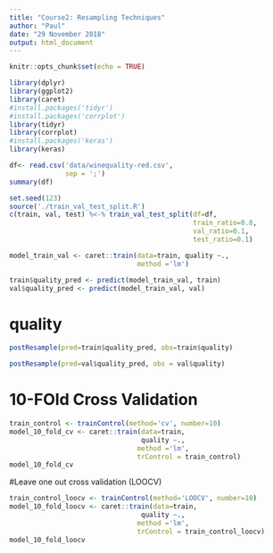 ---
title: "Course2: Resampling Techniques"
author: "Paul"
date: "29 November 2018"
output: html_document
---

```{r setup, include=FALSE}
knitr::opts_chunk$set(echo = TRUE)
```


```{r}
library(dplyr)
library(ggplot2)
library(caret)
#install.packages('tidyr')
#install.packages('corrplot')
library(tidyr)
library(corrplot)
#install.packages('keras')
library(keras)
```


```{r}
df<- read.csv('data/winequality-red.csv',
              sep = ';')
summary(df)
```




```{r}
set.seed(123)
source('./train_val_test_split.R')
c(train, val, test) %<-% train_val_test_split(df=df,
                                              train_ratio=0.8,
                                              val_ratio=0.1,
                                              test_ratio=0.1)
```

```{r}
model_train_val <- caret::train(data=train, quality ~.,
                                method ='lm')

train$quality_pred <- predict(model_train_val, train)
val$quality_pred <- predict(model_train_val, val)
```

# quality

```{r}
postResample(pred=train$quality_pred, obs=train$quality)
```

```{r}
postResample(pred=val$quality_pred, obs = val$quality)
```

# 10-FOld Cross Validation

```{r}
train_control <- trainControl(method='cv', number=10)
model_10_fold_cv <- caret::train(data=train, 
                                 quality ~.,
                                method ='lm',
                                trControl = train_control)
model_10_fold_cv
```


#Leave one out cross validation (LOOCV)

```{r}
train_control_loocv <- trainControl(method='LOOCV', number=10)
model_10_fold_loocv <- caret::train(data=train, 
                                 quality ~.,
                                method ='lm',
                                trControl = train_control_loocv)
model_10_fold_loocv
```

